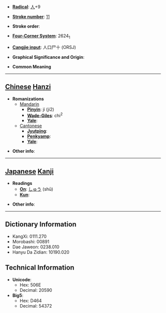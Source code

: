 * '''[[Wiktionary:Chinese radical index| Radical]]''': [[Wiktionary:Chinese radical index 人|人]]+9

* '''[[Wiktionary:Chinese total strokes index|Stroke number]]''': [[Wiktionary:Chinese total strokes index 11|11]]

* '''Stroke order''': 

* '''[[Wiktionary:Chinese four corner index|Four-Corner System]]''': 2624<sub>1</sub>

* '''[[Wiktionary:Chinese Cangjie index|Cangjie input]]''': 人口尸十 (ORSJ)

* '''Graphical Significance and Origin''': 

* '''Common Meaning'''

----

== [[Chinese]] [[Hanzi]] ==

* '''Romanizations'''
** [[Mandarin]]
*** '''[[Pinyin]]''': jí (ji2)
*** '''[[Wade-Giles]]''': chi<sup>2</sup>
*** '''[[Yale]]''': 
**[[Cantonese]]
***'''[[Jyutping]]''':
***'''[[Penkyamp]]''': 
***'''[[Yale]]''': 

* '''Other info''': 

----

== [[Japanese]] [[Kanji]] ==

* '''Readings'''
** '''[[On]]''': [[しゅう]] (shū)
** '''[[Kun]]''': 

* '''Other info''':  

----

== Dictionary Information ==

* KangXi: 0111.270
* Morobashi: 00891
* Dae Jaweon: 0238.010
* Hanyu Da Zidian: 10190.020

== Technical Information ==

* '''Unicode''':
** Hex: 506E
** Decimal: 20590
* '''Big5''':
** Hex: D464
** Decimal: 54372